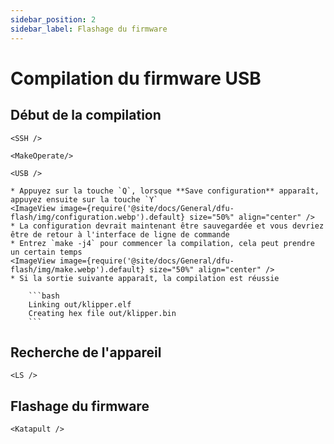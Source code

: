 ```yaml
---
sidebar_position: 2
sidebar_label: Flashage du firmware
---
```




# Compilation du firmware USB

## Début de la compilation

    <SSH />

    <MakeOperate/>

    <USB />

    * Appuyez sur la touche `Q`, lorsque **Save configuration** apparaît, appuyez ensuite sur la touche `Y`
    <ImageView image={require('@site/docs/General/dfu-flash/img/configuration.webp').default} size="50%" align="center" />
    * La configuration devrait maintenant être sauvegardée et vous devriez être de retour à l'interface de ligne de commande
    * Entrez `make -j4` pour commencer la compilation, cela peut prendre un certain temps
    <ImageView image={require('@site/docs/General/dfu-flash/img/make.webp').default} size="50%" align="center" />
    * Si la sortie suivante apparaît, la compilation est réussie

        ```bash
        Linking out/klipper.elf
        Creating hex file out/klipper.bin
        ```

## Recherche de l'appareil

    <LS />


## Flashage du firmware


    <Katapult />



